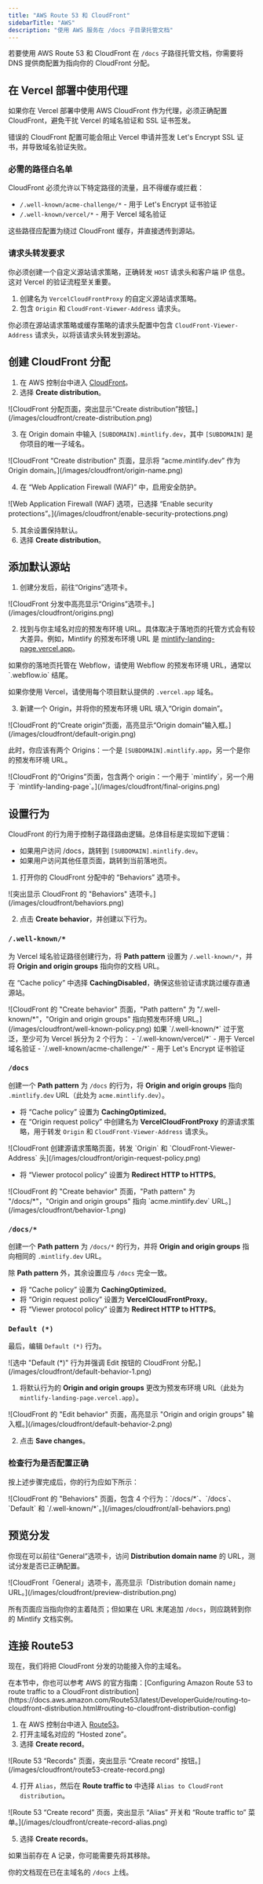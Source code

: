 ```yaml
---
title: "AWS Route 53 和 CloudFront"
sidebarTitle: "AWS"
description: "使用 AWS 服务在 /docs 子目录托管文档"
---
```



若要使用 AWS Route 53 和 CloudFront 在 `/docs` 子路径托管文档，你需要将 DNS 提供商配置为指向你的 CloudFront 分配。

## 在 Vercel 部署中使用代理

如果你在 Vercel 部署中使用 AWS CloudFront 作为代理，必须正确配置 CloudFront，避免干扰 Vercel 的域名验证和 SSL 证书签发。

错误的 CloudFront 配置可能会阻止 Vercel 申请并签发 Let's Encrypt SSL 证书，并导致域名验证失败。

### 必需的路径白名单

CloudFront 必须允许以下特定路径的流量，且不得缓存或拦截：

- `/.well-known/acme-challenge/*` - 用于 Let's Encrypt 证书验证
- `/.well-known/vercel/*` - 用于 Vercel 域名验证

这些路径应配置为绕过 CloudFront 缓存，并直接透传到源站。

### 请求头转发要求

你必须创建一个自定义源站请求策略，正确转发 `HOST` 请求头和客户端 IP 信息。这对 Vercel 的验证流程至关重要。

1. 创建名为 `VercelCloudFrontProxy` 的自定义源站请求策略。
2. 包含 `Origin` 和 `CloudFront-Viewer-Address` 请求头。

你必须在源站请求策略或缓存策略的请求头配置中包含 `CloudFront-Viewer-Address` 请求头，以将该请求头转发到源站。

## 创建 CloudFront 分配

1. 在 AWS 控制台中进入 [CloudFront](https://aws.amazon.com/cloudfront)。
2. 选择 **Create distribution**。

  <Frame>
    ![CloudFront 分配页面，突出显示“Create distribution”按钮。](/images/cloudfront/create-distribution.png)
  </Frame>

3. 在 Origin domain 中输入 `[SUBDOMAIN].mintlify.dev`，其中 `[SUBDOMAIN]` 是你项目的唯一子域名。

  <Frame>
    ![CloudFront “Create distribution” 页面，显示将 “acme.mintlify.dev” 作为 Origin domain。](/images/cloudfront/origin-name.png)
  </Frame>

4. 在 “Web Application Firewall (WAF)” 中，启用安全防护。

  <Frame>
    ![Web Application Firewall (WAF) 选项，已选择 “Enable security protections”。](/images/cloudfront/enable-security-protections.png)
  </Frame>

5. 其余设置保持默认。
6. 选择 **Create distribution**。

## 添加默认源站

1. 创建分发后，前往“Origins”选项卡。

  <Frame>
    ![CloudFront 分发中高亮显示“Origins”选项卡。](/images/cloudfront/origins.png)
  </Frame>

2. 找到与你主域名对应的预发布环境 URL。具体取决于落地页的托管方式会有较大差异。例如，Mintlify 的预发布环境 URL 是 [mintlify-landing-page.vercel.app](https://mintlify-landing-page.vercel.app)。

<Info>
  如果你的落地页托管在 Webflow，请使用 Webflow 的预发布环境 URL，通常以 `.webflow.io` 结尾。

  如果你使用 Vercel，请使用每个项目默认提供的 `.vercel.app` 域名。
</Info>

3. 新建一个 Origin，并将你的预发布环境 URL 填入“Origin domain”。

  <Frame>
    ![CloudFront 的“Create origin”页面，高亮显示“Origin domain”输入框。](/images/cloudfront/default-origin.png)
  </Frame>

此时，你应该有两个 Origins：一个是 `[SUBDOMAIN].mintlify.app`，另一个是你的预发布环境 URL。

<Frame>
  ![CloudFront 的“Origins”页面，包含两个 origin：一个用于 `mintlify`，另一个用于 `mintlify-landing-page`。](/images/cloudfront/final-origins.png)
</Frame>

## 设置行为

CloudFront 的行为用于控制子路径路由逻辑。总体目标是实现如下逻辑：

- 如果用户访问 /docs，跳转到 `[SUBDOMAIN].mintlify.dev`。
- 如果用户访问其他任意页面，跳转到当前落地页。

1. 打开你的 CloudFront 分配中的 “Behaviors” 选项卡。

<Frame>
	![突出显示 CloudFront 的 "Behaviors" 选项卡。](/images/cloudfront/behaviors.png)
</Frame>

2. 点击 **Create behavior**，并创建以下行为。

### `/.well-known/*`

为 Vercel 域名验证路径创建行为，将 **Path pattern** 设置为 `/.well-known/*`，并将 **Origin and origin groups** 指向你的文档 URL。

在 “Cache policy” 中选择 **CachingDisabled**，确保这些验证请求跳过缓存直通源站。

<Frame>
  ![CloudFront 的 "Create behavior" 页面，"Path pattern" 为 "/.well-known/*"，"Origin and origin groups" 指向预发布环境 URL。](/images/cloudfront/well-known-policy.png)
</Frame>

<Info>
如果 `/.well-known/*` 过于宽泛，至少可为 Vercel 拆分为 2 个行为：
  - `/.well-known/vercel/*` - 用于 Vercel 域名验证
  - `/.well-known/acme-challenge/*` - 用于 Let's Encrypt 证书验证
</Info>

### `/docs`

创建一个 **Path pattern** 为 `/docs` 的行为，将 **Origin and origin groups** 指向 `.mintlify.dev` URL（此处为 `acme.mintlify.dev`）。

- 将 “Cache policy” 设置为 **CachingOptimized**。
- 在 “Origin request policy” 中创建名为 **VercelCloudFrontProxy** 的源请求策略，用于转发 `Origin` 和 `CloudFront-Viewer-Address` 请求头。

<Frame>
	![CloudFront 创建源请求策略页面，转发 `Origin` 和 `CloudFront-Viewer-Address` 头](/images/cloudfront/origin-request-policy.png)
</Frame>

- 将 “Viewer protocol policy” 设置为 **Redirect HTTP to HTTPS**。

<Frame>
  ![CloudFront 的 "Create behavior" 页面，"Path pattern" 为 "/docs/*"，"Origin and origin groups" 指向 `acme.mintlify.dev` URL。](/images/cloudfront/behavior-1.png)
</Frame>

### `/docs/*`

创建一个 **Path pattern** 为 `/docs/*` 的行为，并将 **Origin and origin groups** 指向相同的 `.mintlify.dev` URL。

除 **Path pattern** 外，其余设置应与 `/docs` 完全一致。

- 将 “Cache policy” 设置为 **CachingOptimized**。
- 将 “Origin request policy” 设置为 **VercelCloudFrontProxy**。
- 将 “Viewer protocol policy” 设置为 **Redirect HTTP to HTTPS**。

### `Default (*)`

最后，编辑 `Default (*)` 行为。

<Frame>
  ![选中 "Default (*)" 行为并强调 Edit 按钮的 CloudFront 分配。](/images/cloudfront/default-behavior-1.png)
</Frame>

1. 将默认行为的 **Origin and origin groups** 更改为预发布环境 URL（此处为 `mintlify-landing-page.vercel.app`）。

<Frame>
  ![CloudFront 的 "Edit behavior" 页面，高亮显示 "Origin and origin groups" 输入框。](/images/cloudfront/default-behavior-2.png)
</Frame>

2. 点击 **Save changes**。

### 检查行为是否配置正确

按上述步骤完成后，你的行为应如下所示：

<Frame>
  ![CloudFront 的 "Behaviors" 页面，包含 4 个行为：`/docs/*`、`/docs`、`Default` 和 `/.well-known/*`。](/images/cloudfront/all-behaviors.png)
</Frame>

## 预览分发

你现在可以前往“General”选项卡，访问 **Distribution domain name** 的 URL，测试分发是否已正确配置。

<Frame>
  ![CloudFront「General」选项卡，高亮显示「Distribution domain name」URL。](/images/cloudfront/preview-distribution.png)
</Frame>

所有页面应当指向你的主着陆页；但如果在 URL 末尾追加 `/docs`，则应跳转到你的 Mintlify 文档实例。

## 连接 Route53

现在，我们将把 CloudFront 分发的功能接入你的主域名。

<Note>
  在本节中，你也可以参考 AWS 的官方指南：[Configuring
  Amazon Route 53 to route traffic to a CloudFront
  distribution](https://docs.aws.amazon.com/Route53/latest/DeveloperGuide/routing-to-cloudfront-distribution.html#routing-to-cloudfront-distribution-config)
</Note>

1. 在 AWS 控制台中进入 [Route53](https://aws.amazon.com/route53)。
2. 打开主域名对应的 “Hosted zone”。
3. 选择 **Create record**。

<Frame>
  ![Route 53 “Records” 页面，突出显示 “Create record” 按钮。](/images/cloudfront/route53-create-record.png)
</Frame>

4. 打开 `Alias`，然后在 **Route traffic to** 中选择 `Alias to CloudFront distribution`。

<Frame>
  ![Route 53 “Create record” 页面，突出显示 “Alias” 开关和 “Route traffic to” 菜单。](/images/cloudfront/create-record-alias.png)
</Frame>

5. 选择 **Create records**。

<Note>
  如果当前存在 A 记录，你可能需要先将其移除。
</Note>

你的文档现在已在主域名的 `/docs` 上线。

<Propagating />
